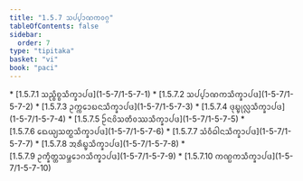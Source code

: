 ```yaml
---
title: "1.5.7 ᩈᨸ᩠ᨸᩣᨱᨠᩅᨣ᩠ᨣ"
tableOfContents: false
sidebar:
  order: 7
type: "tipitaka"
basket: "vi"
book: "paci"
---
```



<DynamicBreadcrumb />



<TableOfContents book="paci" section="1.5.7">
* [1.5.7.1 ᩈᨬ᩠ᨧᩥᨧ᩠ᨧᩈᩥᨠ᩠ᨡᩣᨸᨴ](1-5-7/1-5-7-1)
* [1.5.7.2 ᩈᨸ᩠ᨸᩣᨱᨠᩈᩥᨠ᩠ᨡᩣᨸᨴ](1-5-7/1-5-7-2)
* [1.5.7.3 ᩏᨠ᩠ᨠᩮᩣᨭᨶᩈᩥᨠ᩠ᨡᩣᨸᨴ](1-5-7/1-5-7-3)
* [1.5.7.4 ᨴᩩᨭ᩠ᨮᩩᩃᩖᩈᩥᨠ᩠ᨡᩣᨸᨴ](1-5-7/1-5-7-4)
* [1.5.7.5 ᩐᨶᩅᩦᩈᨲᩥᩅᩔᩈᩥᨠ᩠ᨡᩣᨸᨴ](1-5-7/1-5-7-5)
* [1.5.7.6 ᨳᩮᨿ᩠ᨿᩈᨲ᩠ᨳᩈᩥᨠ᩠ᨡᩣᨸᨴ](1-5-7/1-5-7-6)
* [1.5.7.7 ᩈᩴᩅᩥᨵᩤᨶᩈᩥᨠ᩠ᨡᩣᨸᨴ](1-5-7/1-5-7-7)
* [1.5.7.8 ᩋᩁᩥᨭ᩠ᨮᩈᩥᨠ᩠ᨡᩣᨸᨴ](1-5-7/1-5-7-8)
* [1.5.7.9 ᩏᨠ᩠ᨡᩥᨲ᩠ᨲᩈᨾ᩠ᨽᩮᩣᨣᩈᩥᨠ᩠ᨡᩣᨸᨴ](1-5-7/1-5-7-9)
* [1.5.7.10 ᨠᨱ᩠ᨭᨠᩈᩥᨠ᩠ᨡᩣᨸᨴ](1-5-7/1-5-7-10)
</TableOfContents>